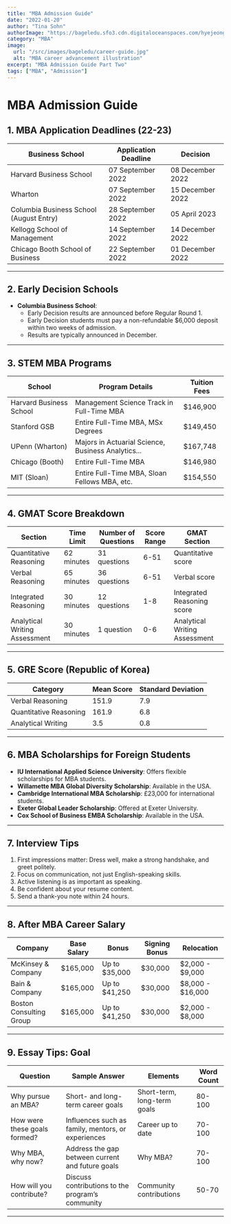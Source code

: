 ```yaml
---
title: "MBA Admission Guide"
date: "2022-01-20"
author: "Tina Sohn"
authorImage: "https://bageledu.sfo3.cdn.digitaloceanspaces.com/hyejeong.jpg"
category: "MBA"
image:
  url: "/src/images/bageledu/career-guide.jpg"
  alt: "MBA career advancement illustration"
excerpt: "MBA Admission Guide Part Two"
tags: ["MBA", "Admission"]
---
```


# MBA Admission Guide

## 1. MBA Application Deadlines (22-23)

| Business School                         | Application Deadline | Decision          |
|-----------------------------------------|-----------------------|-------------------|
| Harvard Business School                 | 07 September 2022    | 08 December 2022 |
| Wharton                                 | 07 September 2022    | 15 December 2022 |
| Columbia Business School (August Entry) | 28 September 2022    | 05 April 2023    |
| Kellogg School of Management            | 14 September 2022    | 14 December 2022 |
| Chicago Booth School of Business        | 22 September 2022    | 01 December 2022 |

---

## 2. Early Decision Schools

- **Columbia Business School**: 
  - Early Decision results are announced before Regular Round 1.
  - Early Decision students must pay a non-refundable $6,000 deposit within two weeks of admission.
  - Results are typically announced in December.

---

## 3. STEM MBA Programs

| School                      | Program Details                                      | Tuition Fees   |
|-----------------------------|-----------------------------------------------------|----------------|
| Harvard Business School     | Management Science Track in Full-Time MBA          | $146,900       |
| Stanford GSB                | Entire Full-Time MBA, MSx Degrees                  | $149,450       |
| UPenn (Wharton)             | Majors in Actuarial Science, Business Analytics... | $167,748       |
| Chicago (Booth)             | Entire Full-Time MBA                               | $146,980       |
| MIT (Sloan)                 | Entire Full-Time MBA, Sloan Fellows MBA, etc.      | $154,550       |

---

## 4. GMAT Score Breakdown

| Section                      | Time Limit | Number of Questions | Score Range | GMAT Section                     |
|------------------------------|------------|----------------------|-------------|----------------------------------|
| Quantitative Reasoning       | 62 minutes | 31 questions         | 6-51        | Quantitative score              |
| Verbal Reasoning             | 65 minutes | 36 questions         | 6-51        | Verbal score                    |
| Integrated Reasoning         | 30 minutes | 12 questions         | 1-8         | Integrated Reasoning score      |
| Analytical Writing Assessment| 30 minutes | 1 question           | 0-6         | Analytical Writing Assessment   |

---

## 5. GRE Score (Republic of Korea)

| Category                     | Mean Score | Standard Deviation |
|------------------------------|------------|--------------------|
| Verbal Reasoning             | 151.9      | 7.9                |
| Quantitative Reasoning       | 161.9      | 6.8                |
| Analytical Writing           | 3.5        | 0.8                |

---

## 6. MBA Scholarships for Foreign Students

- **IU International Applied Science University**: Offers flexible scholarships for MBA students.
- **Willamette MBA Global Diversity Scholarship**: Available in the USA.
- **Cambridge International MBA Scholarship**: £23,000 for international students.
- **Exeter Global Leader Scholarship**: Offered at Exeter University.
- **Cox School of Business EMBA Scholarship**: Available in the USA.

---

## 7. Interview Tips

1. First impressions matter: Dress well, make a strong handshake, and greet politely.
2. Focus on communication, not just English-speaking skills.
3. Active listening is as important as speaking.
4. Be confident about your resume content.
5. Send a thank-you note within 24 hours.

---

## 8. After MBA Career Salary

| Company                   | Base Salary   | Bonus              | Signing Bonus  | Relocation           |
|---------------------------|---------------|--------------------|----------------|----------------------|
| McKinsey & Company        | $165,000      | Up to $35,000      | $30,000        | $2,000 - $9,000      |
| Bain & Company            | $165,000      | Up to $41,250      | $30,000        | $8,000 - $16,000     |
| Boston Consulting Group   | $165,000      | Up to $41,250      | $30,000        | $2,000 - $8,000      |

---

## 9. Essay Tips: Goal

| Question                          | Sample Answer                                        | Elements                    | Word Count |
|-----------------------------------|-----------------------------------------------------|-----------------------------|------------|
| Why pursue an MBA?                | Short- and long-term career goals                   | Short-term, long-term goals | 80-100     |
| How were these goals formed?      | Influences such as family, mentors, or experiences  | Career up to date           | 70-100     |
| Why MBA, why now?                 | Address the gap between current and future goals    | Why MBA?                    | 70-100     |
| How will you contribute?          | Discuss contributions to the program’s community   | Community contributions     | 50-70      |

---